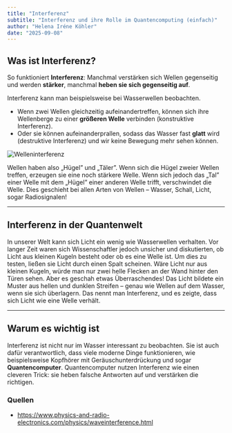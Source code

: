 ```yaml
---
title: "Interferenz"
subtitle: "Interferenz und ihre Rolle im Quantencomputing (einfach)"
author: "Helena Iréne Köhler"
date: "2025-09-08"
---
```


## Was ist Interferenz?

So funktioniert **Interferenz**: Manchmal verstärken sich Wellen gegenseitig und werden **stärker**, manchmal **heben sie sich gegenseitig auf**.

Interferenz kann man beispielsweise bei Wasserwellen beobachten.

- Wenn zwei Wellen gleichzeitig aufeinandertreffen, können sich ihre Wellenberge zu einer **größeren Welle** verbinden (konstruktive Interferenz).
- Oder sie können aufeinanderprallen, sodass das Wasser fast **glatt** wird (destruktive Interferenz) und wir keine Bewegung mehr sehen können.

![Welleninterferenz](/posts/assets/entries/interference/waves_interference.png)

Wellen haben also „Hügel” und „Täler”. Wenn sich die Hügel zweier Wellen treffen, erzeugen sie eine noch stärkere Welle.
Wenn sich jedoch das „Tal” einer Welle mit dem „Hügel” einer anderen Welle trifft, verschwindet die Welle. Dies geschieht bei allen Arten von Wellen – Wasser, Schall, Licht, sogar Radiosignalen!

---

## Interferenz in der Quantenwelt

In unserer Welt kann sich Licht ein wenig wie Wasserwellen verhalten. Vor langer Zeit waren sich Wissenschaftler jedoch unsicher und diskutierten, ob Licht aus kleinen Kugeln besteht oder ob es eine Welle ist.
Um dies zu testen, ließen sie Licht durch einen Spalt scheinen. Wäre Licht nur aus kleinen Kugeln, würde man nur zwei helle Flecken an der Wand hinter den Türen sehen.
Aber es geschah etwas Überraschendes! Das Licht bildete ein Muster aus hellen und dunklen Streifen – genau wie Wellen auf dem Wasser, wenn sie sich überlagern. Das nennt man Interferenz, und es zeigte, dass sich Licht wie eine Welle verhält.

---

## Warum es wichtig ist

Interferenz ist nicht nur im Wasser interessant zu beobachten. Sie ist auch dafür verantwortlich, dass viele moderne Dinge funktionieren, wie beispielsweise Kopfhörer mit Geräuschunterdrückung und sogar **Quantencomputer**. Quantencomputer nutzen Interferenz wie einen cleveren Trick: sie heben falsche Antworten auf und verstärken die richtigen.

### Quellen

- https://www.physics-and-radio-electronics.com/physics/waveinterference.html
